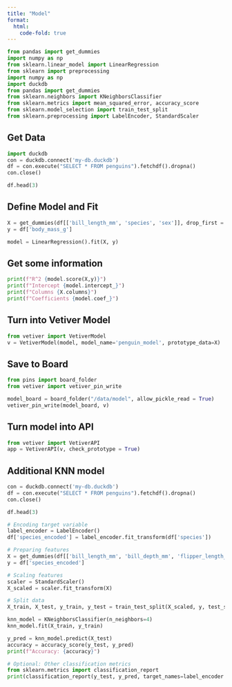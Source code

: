 ```yaml
---
title: "Model"
format:
  html:
    code-fold: true
---
```


```python
from pandas import get_dummies
import numpy as np
from sklearn.linear_model import LinearRegression
from sklearn import preprocessing
import numpy as np
import duckdb
from pandas import get_dummies
from sklearn.neighbors import KNeighborsClassifier
from sklearn.metrics import mean_squared_error, accuracy_score
from sklearn.model_selection import train_test_split
from sklearn.preprocessing import LabelEncoder, StandardScaler
```

## Get Data

```python
import duckdb
con = duckdb.connect('my-db.duckdb')
df = con.execute("SELECT * FROM penguins").fetchdf().dropna()
con.close()

df.head(3)
```

## Define Model and Fit

```python
X = get_dummies(df[['bill_length_mm', 'species', 'sex']], drop_first = True)
y = df['body_mass_g']

model = LinearRegression().fit(X, y)
```

## Get some information

```python
print(f"R^2 {model.score(X,y)}")
print(f"Intercept {model.intercept_}")
print(f"Columns {X.columns}")
print(f"Coefficients {model.coef_}")
```

## Turn into Vetiver Model

```python
from vetiver import VetiverModel
v = VetiverModel(model, model_name='penguin_model', prototype_data=X)
```

## Save to Board

```python
from pins import board_folder
from vetiver import vetiver_pin_write

model_board = board_folder("/data/model", allow_pickle_read = True)
vetiver_pin_write(model_board, v)
```

## Turn model into API

```python
from vetiver import VetiverAPI
app = VetiverAPI(v, check_prototype = True)
```



## Additional KNN model


```python
con = duckdb.connect('my-db.duckdb')
df = con.execute("SELECT * FROM penguins").fetchdf().dropna()
con.close()

df.head(3)

```

```python
# Encoding target variable
label_encoder = LabelEncoder()
df['species_encoded'] = label_encoder.fit_transform(df['species'])

# Preparing features
X = get_dummies(df[['bill_length_mm', 'bill_depth_mm', 'flipper_length_mm', 'sex']], drop_first=True)
y = df['species_encoded']

# Scaling features
scaler = StandardScaler()
X_scaled = scaler.fit_transform(X)

# Split data
X_train, X_test, y_train, y_test = train_test_split(X_scaled, y, test_size=0.2, random_state=42)

```

```python
knn_model = KNeighborsClassifier(n_neighbors=4)
knn_model.fit(X_train, y_train)

```

```python
y_pred = knn_model.predict(X_test)
accuracy = accuracy_score(y_test, y_pred)
print(f"Accuracy: {accuracy}")

# Optional: Other classification metrics
from sklearn.metrics import classification_report
print(classification_report(y_test, y_pred, target_names=label_encoder.classes_))

```






